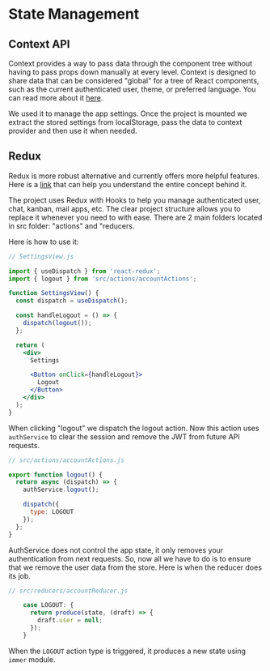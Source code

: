 # State Management

## Context API

Context provides a way to pass data through the component tree without having to pass props down manually at every level.
Context is designed to share data that can be considered "global" for a tree of React components, such as the current authenticated user, theme, or preferred language. You can read more about it <a target="_blank" href="https://reactjs.org/docs/context.html">here</a>.

We used it to manage the app settings. Once the project is mounted we extract the stored settings from localStorage, pass the data to context provider and then use it when needed.

## Redux

Redux is more robust alternative and currently offers more helpful features. Here is a <a target="_blank" href="https://redux.js.org/basics/usage-with-react">link</a> that can help you understand the entire concept behind it.

The project uses Redux with Hooks to help you manage authenticated user, chat, kanban, mail apps, etc. The clear project structure allows you to replace it whenever you need to with ease. There are 2 main folders located in src folder: "actions" and "reducers.

Here is how to use it:

```jsx
// SettingsView.js

import { useDispatch } from 'react-redux';
import { logout } from 'src/actions/accountActions';

function SettingsView() {
  const dispatch = useDispatch();

  const handleLogout = () => {
    dispatch(logout());
  };

  return (
    <div>
      Settings

      <Button onClick={handleLogout}>
        Logout
      </Button>
    </div>
  );
}
```

When clicking "logout" we dispatch the logout action. Now this action uses `authService` to clear the session and remove the JWT from future API requests.

```jsx
// src/actions/accountActions.js

export function logout() {
  return async (dispatch) => {
    authService.logout();

    dispatch({
      type: LOGOUT
    });
  };
}
```

AuthService does not control the app state, it only removes your authentication from next requests. So, now all we have to do is to ensure that we remove the user data from the store. Here is when the reducer does its job.

```jsx
// src/reducers/accountReducer.js

    case LOGOUT: {
      return produce(state, (draft) => {
        draft.user = null;
      });
    }
```

When the `LOGOUT` action type is triggered, it produces a new state using `immer` module.
